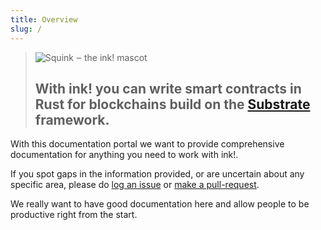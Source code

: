 ```yaml
---
title: Overview
slug: /
---
```


<blockquote>
    <img src="/img/ink-squid.svg" alt="Squink ‒ the ink! mascot" class="squid" />
    <h2>
        With ink! you can write smart contracts in Rust for blockchains build on
        the <a href="https://github.com/paritytech/substrate">Substrate</a> framework.
    </h2>
</blockquote>

With this documentation portal we want to provide comprehensive documentation
for anything you need to work with ink!.

If you spot gaps in the information provided, or are uncertain about any
specific area, please do <a href="https://github.com/paritytech/ink-docs/issues">log an issue</a>
or <a href="https://github.com/paritytech/ink-docs/pulls">make a pull-request</a>.

We really want to have good documentation here and allow people to be productive
right from the start.
